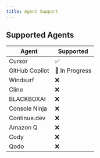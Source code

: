 ```yaml
---
title: Agent Support
---
```


## Supported Agents

| Agent           | Supported      |
| --------------- | -------------- |
| Cursor          | ✅             |
| GitHub Copilot  | 🚧 In Progress |
| Windsurf        | ❌             |
| Cline           | ❌             |
| BLACKBOXAI      | ❌             |
| Console Ninja   | ❌             |
| Continue.dev    | ❌             |
| Amazon Q        | ❌             |
| Cody            | ❌             |
| Qodo            | ❌             | 